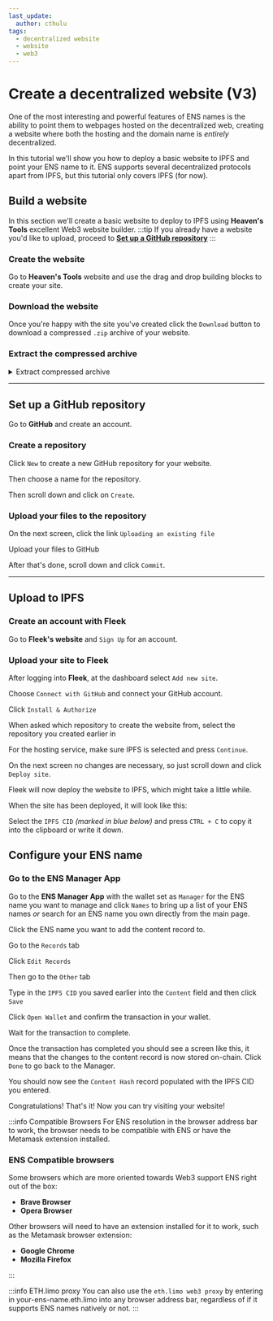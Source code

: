 ```yaml
---
last_update:
  author: cthulu
tags:
  - decentralized website
  - website
  - web3
---
```


# Create a decentralized website (V3)
One of the most interesting and powerful features of ENS names is the ability to point them to webpages hosted on the decentralized web, creating a website where both the hosting and the domain name is *entirely* decentralized.

In this tutorial we'll show you how to deploy a basic website to IPFS and point your ENS name to it.
ENS supports several decentralized protocols apart from IPFS, but this tutorial only covers IPFS (for now).

## Build a website
In this section we'll create a basic website to deploy to IPFS using <Link to="http://heavens.tools"><b>Heaven's Tools</b></Link> excellent Web3 website builder.
:::tip
If you already have a website you'd like to upload, proceed to [**Set up a GitHub repository**](#set-up-a-github-repository)
:::

### Create the website
Go to <Link to="http://heavens.tools"><b>Heaven's Tools</b></Link> website and use the drag and drop building blocks to create your site.
<BrowserWindow url="heavens.tools">
  <Image img="/img/howto/decentralized_website_1.png" />
</BrowserWindow>

### Download the website
Once you're happy with the site you've created click the `Download` button to download a compressed `.zip` archive of your website. 
<BrowserWindow url="heavens.tools">
  <Image img="/img/howto/decentralized_website_2.png" />
</BrowserWindow>

### Extract the compressed archive
<details>
  <summary>Extract compressed archive</summary>
    <Tabs>
      <TabItem value="windows" label="Windows" default>
        <p>Navigate to the file folder and double-click the zip file</p>
        <Image img="/img/howto/decentralized-website-extract-win-1.png"/>
        <br/><p>Press `Extract all`</p>
        <Image img="/img/howto/decentralized-website-extract-win-2.png"/>
        <br/><p>Select a folder to extract the files to and click `Extract`</p>
        <Image img="/img/howto/decentralized-website-extract-win-3.png"/>
      </TabItem>
      <TabItem value="macos" label="Mac OS">
        <Image img="/img/howto/extract_file_macos_1.png"/>
        <Image img="/img/howto/extract_file_macos_2.png"/>
      </TabItem>
      <TabItem value="linux" label="Linux">
        <p>Navigate to the file folder and use <b>unzip</b> to unzip the archive.</p>

          [cthulu@carbon ~]$ unzip template.zip
          Archive:  template.zip
           extracting: editor.css
           extracting: narrow-jumbotron.css
           extracting: aos.css
           extracting: vvvebjs-editor-helpers.css
           extracting: aos.js
           extracting: ?format=json
           extracting: index.html
          [cthulu@carbon ~]$ 
    
  </TabItem>
</Tabs>
</details>

---

## Set up a GitHub repository
Go to <Link to="https://github.com"><b>GitHub</b></Link> and create an account.

### Create a repository
Click `New` to create a new GitHub repository for your website.
<BrowserWindow url="github.com">
  <Image img="/img/howto/decentralized_website_3.png" />
</BrowserWindow>

Then choose a name for the repository.
<BrowserWindow url="github.com">
  <Image img="/img/howto/decentralized_website_4.png" />
</BrowserWindow>

Then scroll down and click on `Create`.
<BrowserWindow url="github.com">
  <Image img="/img/howto/decentralized_website_4.png" />
</BrowserWindow>
<BrowserWindow url="github.com">
  <Image img="/img/howto/decentralized_website_5.png" />
</BrowserWindow>

### Upload your files to the repository
On the next screen, click the link `Uploading an existing file`
<BrowserWindow url="github.com">
  <Image img="/img/howto/decentralized_website_6.png" />
</BrowserWindow>

Upload your files to GitHub
<BrowserWindow url="github.com">
  <Image img="/img/howto/decentralized_website_7.png" />
</BrowserWindow>

After that's done, scroll down and click `Commit`.
<BrowserWindow url="github.com">
  <Image img="/img/howto/decentralized_website_8.png" />
</BrowserWindow>

---

## Upload to IPFS

### Create an account with Fleek
Go to <Link to="https://fleek.co"><b>Fleek's website</b></Link> and `Sign Up` for an account.

### Upload your site to Fleek
After logging into <Link to="https://fleek.co"><b>Fleek</b></Link>, at the dashboard select `Add new site`.
<BrowserWindow url="fleek.co">
  <Image img="/img/howto/create_website_fleek_1.png" />
</BrowserWindow>

Choose `Connect with GitHub` and connect your GitHub account. 
<BrowserWindow url="fleek.co">
  <Image img="/img/howto/create_website_fleek_2.png" />
</BrowserWindow>

Click `Install & Authorize`
<BrowserWindow url="fleek.co">
  <Image img="/img/howto/create_website_fleek_3.png" />
</BrowserWindow>

When asked which repository to create the website from, select the repository you created earlier in [](#step-1-create-a-repository)
<BrowserWindow url="fleek.co">
  <Image img="/img/howto/create_website_fleek_4.png" />
</BrowserWindow>

For the hosting service, make sure IPFS is selected and press `Continue`.
<BrowserWindow url="fleek.co">
  <Image img="/img/howto/create_website_fleek_5.png" />
</BrowserWindow>

On the next screen no changes are necessary, so just scroll down and click `Deploy site`.
<BrowserWindow url="fleek.co">
  <Image img="/img/howto/create_website_fleek_6.png" />
</BrowserWindow>

Fleek will now deploy the website to IPFS, which might take a little while.
<BrowserWindow url="fleek.co">
  <Image img="/img/howto/create_website_fleek_7.png" />
</BrowserWindow>

When the site has been deployed, it will look like this:
<BrowserWindow url="fleek.co">
  <Image img="/img/howto/create_website_fleek_8.png" />
</BrowserWindow>

Select the `IPFS CID` *(marked in blue below)* and press `CTRL + C` to copy it into the clipboard or write it down.
<BrowserWindow url="fleek.co">
  <Image img="/img/howto/create_website_fleek_9.png" />
</BrowserWindow>

## Configure your ENS name

### Go to the ENS Manager App
Go to the <Link to="https://app.ens.domains"><b>ENS Manager App</b></Link> with the wallet set as `Manager` for the ENS name you want to manage and click `Names` to bring up a list
of your ENS names *or* search for an ENS name you own directly from the main page.
<BrowserWindow url="app.ens.domains">
  <Image img="/img/howto/v3-decentralized-website-ensmanager-1.png"/>
</BrowserWindow>

Click the ENS name you want to add the content record to.
<BrowserWindow url="app.ens.domains">
  <Image img="/img/howto/v3-decentralized-website-ensmanager-2.png"/>
</BrowserWindow>

Go to the `Records` tab
<BrowserWindow url="app.ens.domains">
  <Image img="/img/howto/v3-decentralized-website-ensmanager-3.png"/>
</BrowserWindow>

Click `Edit Records`
<BrowserWindow url="app.ens.domains">
  <Image img="/img/howto/v3-decentralized-website-ensmanager-4.png"/>
</BrowserWindow>

Then go to the `Other` tab
<BrowserWindow url="app.ens.domains">
  <Image img="/img/howto/v3-decentralized-website-ensmanager-5.png"/>
</BrowserWindow>

Type in the `IPFS CID` you saved earlier into the `Content` field and then click `Save`
<BrowserWindow url="app.ens.domains">
  <Image img="/img/howto/v3-decentralized-website-ensmanager-6.png"/>
</BrowserWindow>

Click `Open Wallet` and confirm the transaction in your wallet.
<BrowserWindow url="app.ens.domains">
  <Image img="/img/howto/v3-decentralized-website-ensmanager-7.png"/>
</BrowserWindow>

Wait for the transaction to complete.
<BrowserWindow url="app.ens.domains">
  <Image img="/img/howto/v3-decentralized-website-ensmanager-8.png"/>
</BrowserWindow>

Once the transaction has completed you should see a screen like this, it means that the changes to the content record is now
stored on-chain. Click `Done` to go back to the Manager.
<BrowserWindow url="app.ens.domains">
  <Image img="/img/howto/v3-decentralized-website-ensmanager-9.png"/>
</BrowserWindow>

You should now see the `Content Hash` record populated with the IPFS CID you entered.
<BrowserWindow url="app.ens.domains">
  <Image img="/img/howto/v3-decentralized-website-ensmanager-10.png"/>
</BrowserWindow>

Congratulations! That's it! Now you can try visiting your website!

:::info Compatible Browsers
For ENS resolution in the browser address bar to work, the browser needs to be compatible with ENS or have the Metamask extension installed.

### ENS Compatible browsers
Some browsers which are more oriented towards Web3 support ENS right out of the box:
 - <Link to="https://brave.com"><b>Brave Browser</b></Link>
 - <Link to="https://www.opera.com"><b>Opera Browser</b></Link>
 
Other browsers will need to have an extension installed for it to work, such as the Metamask browser extension:
 - <Link to="https://www.google.com/chrome"><b>Google Chrome</b></Link>
 - <Link to="https://www.mozilla.org"><b>Mozilla Firefox</b></Link>
:::

:::info ETH.limo proxy
You can also use the `eth.limo web3 proxy` by entering in your-ens-name.eth.limo into any browser address bar, regardless of if it supports
ENS names natively or not.
:::